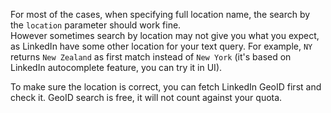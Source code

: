 For most of the cases, when specifying full location name, the search by the `location` parameter should work fine.  
However sometimes search by location may not give you what you expect, as LinkedIn have some other location for your text query.
For example, `NY` returns `New Zealand` as first match instead of `New York`
(it's based on LinkedIn autocomplete feature, you can try it in UI).

To make sure the location is correct, you can fetch LinkedIn GeoID first and check it.
GeoID search is free, it will not count against your quota.